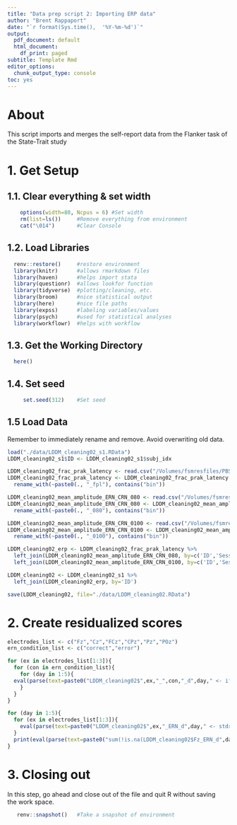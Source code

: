 ```yaml
---
title: "Data prep script 2: Importing ERP data"
author: "Brent Rappaport"
date: "`r format(Sys.time(),  '%Y-%m-%d')`"
output:
  pdf_document: default
  html_document:
    df_print: paged
subtitle: Template Rmd
editor_options:
  chunk_output_type: console
toc: yes
---
```


# About
This script imports and merges the self-report data from the Flanker task of the State-Trait study

# 1. Get Setup
## 1.1. Clear everything & set width
```r
    options(width=80, Ncpus = 6) #Set width
    rm(list=ls())     #Remove everything from environment
    cat("\014")       #Clear Console
```

## 1.2. Load Libraries
```r
  renv::restore()     #restore environment
  library(knitr)      #allows rmarkdown files
  library(haven)      #helps import stata
  library(questionr)  #allows lookfor function
  library(tidyverse)  #plotting/cleaning, etc.
  library(broom)      #nice statistical output
  library(here)       #nice file paths
  library(expss)      #labeling variables/values
  library(psych)      #used for statistical analyses
  library(workflowr)  #helps with workflow
```

## 1.3. Get the Working Directory
```r
  here()
```

## 1.4. Set seed
```r
     set.seed(312)    #Set seed
```

## 1.5 Load Data
Remember to immediately rename and remove. Avoid overwriting old data.
```r
load("./data/LDDM_cleaning02_s1.RData")
LDDM_cleaning02_s1$ID <- LDDM_cleaning02_s1$subj_idx

LDDM_cleaning02_frac_prak_latency <- read.csv("/Volumes/fsmresfiles/PBS/Stewarts/State Trait Study/current_studies/Letkiewicz_DDM/eeg_processing/erppath/frac_peak_latency_p3_200800.csv")[,1:14]
LDDM_cleaning02_frac_prak_latency <- LDDM_cleaning02_frac_prak_latency %>% 
  rename_with(~paste0(., "_fpl"), contains("bin"))

LDDM_cleaning02_mean_amplitude_ERN_CRN_080 <- read.csv("/Volumes/fsmresfiles/PBS/Stewarts/State Trait Study/current_studies/Letkiewicz_DDM/eeg_processing/erppath/mean_amplitude_ERN_CRN_080.csv")[,1:14]
LDDM_cleaning02_mean_amplitude_ERN_CRN_080 <- LDDM_cleaning02_mean_amplitude_ERN_CRN_080 %>% 
  rename_with(~paste0(., "_080"), contains("bin"))

LDDM_cleaning02_mean_amplitude_ERN_CRN_0100 <- read.csv("/Volumes/fsmresfiles/PBS/Stewarts/State Trait Study/current_studies/Letkiewicz_DDM/eeg_processing/erppath/mean_amplitude_ERN_CRN_0100.csv")[,1:14]
LDDM_cleaning02_mean_amplitude_ERN_CRN_0100 <- LDDM_cleaning02_mean_amplitude_ERN_CRN_0100 %>% 
  rename_with(~paste0(., "_0100"), contains("bin"))

LDDM_cleaning02_erp <- LDDM_cleaning02_frac_prak_latency %>%  
  left_join(LDDM_cleaning02_mean_amplitude_ERN_CRN_080, by=c('ID','Session')) %>%
  left_join(LDDM_cleaning02_mean_amplitude_ERN_CRN_0100, by=c('ID','Session'))

LDDM_cleaning02 <- LDDM_cleaning02_s1 %>%
  left_join(LDDM_cleaning02_erp, by='ID')

save(LDDM_cleaning02, file="./data/LDDM_cleaning02.RData")
```

# 2. Create residualized scores
```r
electrodes_list <- c("Fz","Cz","FCz","CPz","Pz","POz")
ern_condition_list <- c("correct","error")

for (ex in electrodes_list[1:3]){ 
  for (con in ern_condition_list){
    for (day in 1:5){
  eval(parse(text=paste0("LDDM_cleaning02$",ex,"_",con,"_d",day," <- ifelse(LDDM_cleaning02$ERN_Qual_D",day,"==1, LDDM_cleaning02$",ex,"_",con,"_0_80_s",day,", NA)"))) 
    }
  }
}

for (day in 1:5){ 
  for (ex in electrodes_list[1:3]){ 
    eval(parse(text=paste0("LDDM_cleaning02$",ex,"_ERN_d",day," <- stdres(lm(",ex,"_error_d",day," ~ ",ex,"_correct_d",day,", LDDM_cleaning02, na.action=na.exclude))"))) 
  }
  print(eval(parse(text=paste0("sum(!is.na(LDDM_cleaning02$Fz_ERN_d",day,"))"))))
}
```

# 3. Closing out
  In this step, go ahead and close out of the file and quit R without saving  
  the work space.
```r
   renv::snapshot()   #Take a snapshot of environment
```

